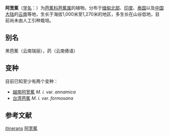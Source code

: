 {{Speciesbox
| status = NE
| status_system = iucn3.1
| genus = Musa
| species = itinerans
| authority = {{le|Cheesman|Ernest Entwistle Cheesman}}, 1949
| subdivision_ranks = [[变种|变种]]
| subdivision =
*[[越南阿宽蕉|越南阿宽蕉]] ''M. i.'' var. ''annamica''
*[[台湾芭蕉|台湾芭蕉]] ''M. i.'' var. ''formosana''
*[[噶瑪蘭芭蕉|噶瑪蘭芭蕉]] ''M. i.'' var. ''kavalanensis''
*[[泰雅芭蕉|泰雅芭蕉]] ''M. i.'' var. ''chiumei''
*[[中華芭蕉|中華芭蕉]] ''M. i.'' var. ''chinesis''
| synonyms_ref={{r|theplantlist}}
| synonyms = 
*''Musa itinerans'' var. ''itinerans''
}}

'''阿宽蕉'''（[[学名|学名]]：{{lang|la|''Musa itinerans''}}）为[[芭蕉科|芭蕉科]][[芭蕉属|芭蕉属]]的植物。分布于[[缅甸北部|缅甸北部]]、[[印度|印度]]、[[泰国|泰国]]以及[[中国大陆|中国大陆]]的[[云南|云南]]等地，生长于海拔1,000米至1,270米的地区，多生长在山谷低地，目前尚未由人工引种栽培{{r|bioinfo|kew}}。

== 别名 ==
黑芭蕉（云南瑞丽），药（云南傣语）

==变种==
目前已知至少有两个变种{{r|theplantlist}}：
*[[越南阿宽蕉|越南阿宽蕉]] ''M. i.'' var. ''annamica'' {{small|([[R.V.Valmayor|R.V.Valmayor]], [[L.D.Danh|L.D.Danh]] & [[Häkkinen|Häkkinen]]) Häkkinen, 2008}}
*[[台湾芭蕉|台湾芭蕉]] ''M. i.'' var. ''formosana'' {{small|([[Warb.|Warb.]]) Häkkinen & [[C.L.Yeh|C.L.Yeh]], 2010}}

== 参考文献 ==
{{reflist|refs=
<ref name="bioinfo">{{cite web| url =http://www.bioinfo.cn/db05/KmzwSpecies.php?action=view&id=13106| title =阿宽蕉| work =《中国高等植物数据库全库》| publisher =中国科学院微生物研究所| author =昆明植物研究所| accessdate =2009-02-24| deadurl =yes| archiveurl =https://web.archive.org/web/20160305103538/http://www.bioinfo.cn/db05/KmzwSpecies.php?action=view&id=13106| archivedate =2016-03-05}}</ref>
<ref name="theplantlist">[http://www.theplantlist.org/tpl1.1/record/kew-254840 ''Musa itinerans'' Cheesman]. In: ''The Plant List'' (2013). Version 1.1. Published on the Internet; http://www.theplantlist.org/ [2015-7-20].</ref>
<ref name="kew">[http://apps.kew.org/wcsp/namedetail.do?name_id=254840 ''Musa itinerans'' Cheesman]. In: Govaerts, R. (2015). ''World Checklist of Araceae''. Facilitated by the Royal Botanic Gardens, Kew. Published on the Internet; http://apps.kew.org/wcsp/ Retrieved 2015-7-20.</ref>
}}
{{taxonbar|from=Q2367318}}

[[Category:芭蕉属|itinerans]]
[[Category:阿宽蕉|]]


{{植物小作品}}